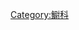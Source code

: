 {{noteTA
|T=zh-tw:分類:唇齒䲁屬;zh-cn:分类:凤鳚属;zh-hk:分類:鳳䲁屬;
|1=zh-tw:唇齒䲁;zh-cn:凤鳚;zh-hk:鳳䲁;
|2= zh-tw:細紋唇齒䲁;zh-cn:细纹凤鳚;
|3= zh-tw:胸斑唇齒䲁;zh-cn:雨斑凤鳚;
}}
{{CJK-New-Char|4C81|ver=A}}
{{catmore}}
{{Commonscat|Salaria}}
{{wikispecies|Salaria}}

[[Category:䲁科|Category:䲁科]]